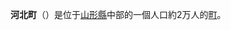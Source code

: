 {{日本町村|
自治體名=河北|
町村=町|
圖像=[[File:Mizonobejo-ato.JPG|240px]]|
圖像說明=[[溝延城|溝延城]]遺跡（溝延城遺址公園）|
町村章=|
日文原名=河北町|
平假名=かほくちょう|
羅馬字拼音=Kahoku-chō|
都道府縣=山形縣|
支廳=|
郡=西村山郡|
編號=06321-5|
面積=52.38|
邊界未定=|
人口=20,458|
統計時間= |
自治體=[[寒河江市|寒河江市]]、[[村山市|村山市]]、<br />[[東根市|東根市]]、[[天童市|天童市]]|
樹= |
花=紅花|
鳥=|
其他象徵物= |
其他象徵= |
郵遞區號=999-3511|
所在地=西村山郡河北町谷地戊81 |
電話號碼=237-73-2111|
外部連結= http://www.town.kahoku.yamagata.jp/ |
經度=|
緯度=|
地圖=|
註記=
}}
'''河北町'''（{{jpn|j=河北町|hg=かほくちょう|rm=Kahoku chō|f=y}}）是位于[[山形縣|山形縣]]中部的一個人口約2万人的[[町|町]]。
{{山形縣}}{{Authority control}}